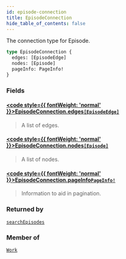 ```yaml
---
id: episode-connection
title: EpisodeConnection
hide_table_of_contents: false
---
```








The connection type for Episode.

```graphql
type EpisodeConnection {
  edges: [EpisodeEdge]
  nodes: [Episode]
  pageInfo: PageInfo!
}
```


### Fields

#### [<code style={{ fontWeight: 'normal' }}>EpisodeConnection.<b>edges</b></code>](#)<Bullet />[`[EpisodeEdge]`](/docs/graphql-api/beta/reference/objects/episode-edge) <Badge class="secondary" text="list"/> <Badge class="secondary" text="object"/>
> A list of edges.
> 

#### [<code style={{ fontWeight: 'normal' }}>EpisodeConnection.<b>nodes</b></code>](#)<Bullet />[`[Episode]`](/docs/graphql-api/beta/reference/objects/episode) <Badge class="secondary" text="list"/> <Badge class="secondary" text="object"/>
> A list of nodes.
> 

#### [<code style={{ fontWeight: 'normal' }}>EpisodeConnection.<b>pageInfo</b></code>](#)<Bullet />[`PageInfo!`](/docs/graphql-api/beta/reference/objects/page-info) <Badge class="secondary" text="non-null"/> <Badge class="secondary" text="object"/>
> Information to aid in pagination.
> 



### Returned by

[`searchEpisodes`](/docs/graphql-api/beta/reference/queries/search-episodes)  <Badge class="secondary" text="query"/>

### Member of

[`Work`](/docs/graphql-api/beta/reference/objects/work)  <Badge class="secondary" text="object"/>



